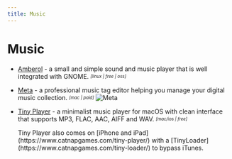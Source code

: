 ```yaml
---
title: Music
---
```



# Music

- [Amberol](https://gitlab.gnome.org/World/amberol) - a small and simple sound and music player that is well integrated with GNOME. <sub><sup>*[linux | free | oss]*</sup></sub>

- [Meta](https://www.nightbirdsevolve.com/meta/) - a professional music tag editor helping you manage your digital music collection. <sub><sup>*[mac | paid]*</sup></sub>
![Meta](/meta.webp "Meta tag editor")

- [Tiny Player](https://www.catnapgames.com/tiny-player-for-mac/) - a minimalist music player for macOS with clean interface that supports MP3, FLAC, AAC, AIFF and WAV. <sub><sup>*[mac/ios | free]*</sup></sub>

  <Callout>
    Tiny Player also comes on [iPhone and iPad](https://www.catnapgames.com/tiny-player/) with a [TinyLoader](https://www.catnapgames.com/tiny-loader/) to bypass iTunes.
  </Callout>
